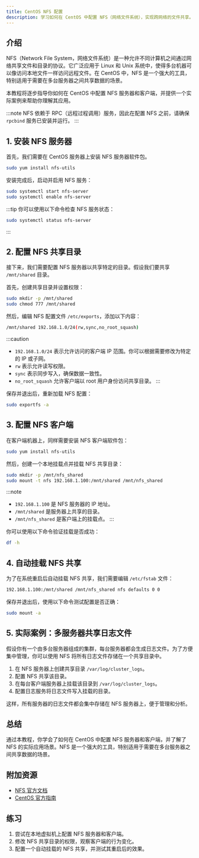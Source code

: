 ```yaml
---
title: CentOS NFS 配置
description: 学习如何在 CentOS 中配置 NFS（网络文件系统），实现跨网络的文件共享。
---
```


## 介绍

NFS（Network File System，网络文件系统）是一种允许不同计算机之间通过网络共享文件和目录的协议。它广泛应用于 Linux 和 Unix 系统中，使得多台机器可以像访问本地文件一样访问远程文件。在 CentOS 中，NFS 是一个强大的工具，特别适用于需要在多台服务器之间共享数据的场景。

本教程将逐步指导你如何在 CentOS 中配置 NFS 服务器和客户端，并提供一个实际案例来帮助你理解其应用。

:::note
NFS 依赖于 RPC（远程过程调用）服务，因此在配置 NFS 之前，请确保 `rpcbind` 服务已安装并运行。
:::

## 1. 安装 NFS 服务器

首先，我们需要在 CentOS 服务器上安装 NFS 服务器软件包。

```bash
sudo yum install nfs-utils
```

安装完成后，启动并启用 NFS 服务：

```bash
sudo systemctl start nfs-server
sudo systemctl enable nfs-server
```

:::tip
你可以使用以下命令检查 NFS 服务状态：
```bash
sudo systemctl status nfs-server
```
:::

## 2. 配置 NFS 共享目录

接下来，我们需要配置 NFS 服务器以共享特定的目录。假设我们要共享 `/mnt/shared` 目录。

首先，创建共享目录并设置权限：

```bash
sudo mkdir -p /mnt/shared
sudo chmod 777 /mnt/shared
```

然后，编辑 NFS 配置文件 `/etc/exports`，添加以下内容：

```bash
/mnt/shared 192.168.1.0/24(rw,sync,no_root_squash)
```

:::caution
- `192.168.1.0/24` 表示允许访问的客户端 IP 范围。你可以根据需要修改为特定的 IP 或子网。
- `rw` 表示允许读写权限。
- `sync` 表示同步写入，确保数据一致性。
- `no_root_squash` 允许客户端以 root 用户身份访问共享目录。
:::

保存并退出后，重新加载 NFS 配置：

```bash
sudo exportfs -a
```

## 3. 配置 NFS 客户端

在客户端机器上，同样需要安装 NFS 客户端软件包：

```bash
sudo yum install nfs-utils
```

然后，创建一个本地挂载点并挂载 NFS 共享目录：

```bash
sudo mkdir -p /mnt/nfs_shared
sudo mount -t nfs 192.168.1.100:/mnt/shared /mnt/nfs_shared
```

:::note
- `192.168.1.100` 是 NFS 服务器的 IP 地址。
- `/mnt/shared` 是服务器上共享的目录。
- `/mnt/nfs_shared` 是客户端上的挂载点。
:::

你可以使用以下命令验证挂载是否成功：

```bash
df -h
```

## 4. 自动挂载 NFS 共享

为了在系统重启后自动挂载 NFS 共享，我们需要编辑 `/etc/fstab` 文件：

```bash
192.168.1.100:/mnt/shared /mnt/nfs_shared nfs defaults 0 0
```

保存并退出后，使用以下命令测试配置是否正确：

```bash
sudo mount -a
```

## 5. 实际案例：多服务器共享日志文件

假设你有一个由多台服务器组成的集群，每台服务器都会生成日志文件。为了方便集中管理，你可以使用 NFS 将所有日志文件存储在一个共享目录中。

1. 在 NFS 服务器上创建共享目录 `/var/log/cluster_logs`。
2. 配置 NFS 共享该目录。
3. 在每台客户端服务器上挂载该目录到 `/var/log/cluster_logs`。
4. 配置日志服务将日志文件写入挂载的目录。

这样，所有服务器的日志文件都会集中存储在 NFS 服务器上，便于管理和分析。

## 总结

通过本教程，你学会了如何在 CentOS 中配置 NFS 服务器和客户端，并了解了 NFS 的实际应用场景。NFS 是一个强大的工具，特别适用于需要在多台服务器之间共享数据的场景。

## 附加资源

- [NFS 官方文档](https://access.redhat.com/documentation/en-us/red_hat_enterprise_linux/8/html/configuring_and_managing_nfs/index)
- [CentOS 官方指南](https://www.centos.org/docs/)

## 练习

1. 尝试在本地虚拟机上配置 NFS 服务器和客户端。
2. 修改 NFS 共享目录的权限，观察客户端的行为变化。
3. 配置一个自动挂载的 NFS 共享，并测试其重启后的效果。
